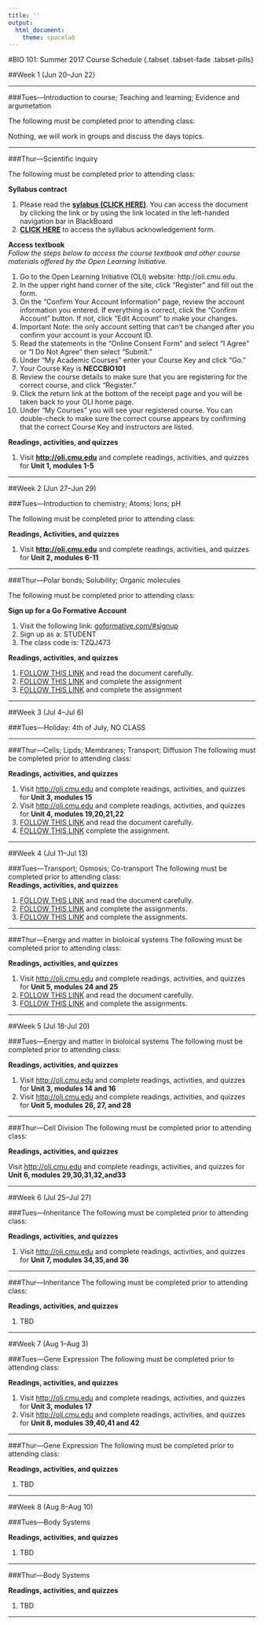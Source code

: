 ```yaml
---
title: ''
output: 
  html_document:
    theme: spacelab
---
```

#BIO 101: Summer 2017 Course Schedule {.tabset .tabset-fade .tabset-pills}

##Week 1 (Jun 20--Jun 22)

----
  
###Tues---Introduction to course; Teaching and learning; Evidence and argumetation 
  
The following must be completed prior to attending class:

Nothing, we will work in groups and discuss the days topics.

----
  
###Thur---Scientific inquiry
  
The following must be completed prior to attending class:  
  
**Syllabus contract**

1. Please read the [**sylabus (CLICK HERE)**](https://docs.google.com/document/d/16y4AB1-bs-ZCTUogLR9nderGmlV8iDDNCqdGBZCJRFU/edit?usp=sharing). You can access the document by clicking the link or by using the link located in the left-handed navigation bar in BlackBoard
2. [**CLICK HERE**](https://docs.google.com/forms/d/e/1FAIpQLSdFApRSx9FzmC68RZVyFW9t3W2_XPJveobeCi-iV8dtYHNrHQ/viewform?usp=sf_link) to access the syllabus acknowledgement form. 

**Access textbook**  
*Follow the steps below to access the course textbook and other course materials offered by the Open Learning Initiative.*

1. Go to the Open Learning Initiative (OLI) website: http://oli.cmu.edu.
2. In the upper right hand corner of the site, click “Register” and fill out the form.
3. On the “Confirm Your Account Information” page, review the account information you entered. If everything is correct, click the "Confirm Account" button. If not, click "Edit Account" to make your changes.
4. Important Note: the only account setting that can't be changed after you confirm your account is your Account ID.
5. Read the statements in the “Online Consent Form” and select “I Agree” or “I Do Not Agree” then select “Submit.”
6. Under “My Academic Courses” enter your Course Key and click “Go.”
7. Your Course Key is **NECCBIO101**
8. Review the course details to make sure that you are registering for the correct course, and click “Register.”
9. Click the return link at the bottom of the receipt page and you will be taken back to your OLI home page.
10. Under “My Courses” you will see your registered course. You can double-check to make sure the correct course appears by confirming that the correct Course Key and instructors are listed.  
   
**Readings, activities, and quizzes**    

1. Visit [**http://oli.cmu.edu**](https://oli.cmu.edu/jcourse/webui/welcome.do) and complete readings, activities, and quizzes for **Unit 1, modules 1-5**  

----  
  
##Week 2 (Jun 27--Jun 29)
  
###Tues---Introduction to chemistry; Atoms; Ions; pH
  
The following must be completed prior to attending class:   
  
**Readings, Activities, and quizzes**    

1. Visit [**http://oli.cmu.edu**](https://oli.cmu.edu/jcourse/webui/welcome.do) and complete readings, activities, and quizzes for **Unit 2, modules 6-11** 
  
----
 
###Thur---Polar bonds; Solubility; Organic molecules
  
The following must be completed prior to attending class:   
     
**Sign up for a Go Formative Account**
  
1. Visit the following link: [goformative.com/#signup](http://goformative.com/#signup)
2. Sign up as a: STUDENT
3. The class code is: TZQJ473
  
**Readings, activities, and quizzes**    

1. [FOLLOW THIS LINK](https://docs.google.com/document/d/1Jr68L_laHOwOK7us59mMr2zkgHrgqnDiAcbMsu2ywVA/edit?usp=sharing) and read the document carefully.
2. [FOLLOW THIS LINK](http://goformative.com/student/#/assignments/WDVF692) and complete the assignment
3. [FOLLOW THIS LINK](http://goformative.com/student/#/assignments/RRFE693) and complete the assignment
  
----
  
##Week 3 (Jul 4--Jul 6)

###Tues---Holiday: 4th of July, NO CLASS

----

###Thur---Cells; Lipds; Membranes; Transport; Diffusion
The following must be completed prior to attending class:   
   
**Readings, activities, and quizzes**   
  
1. Visit [http://oli.cmu.edu](https://oli.cmu.edu/jcourse/webui/welcome.do) and complete readings, activities, and quizzes for **Unit 3, modules 15** 
2. Visit [http://oli.cmu.edu](https://oli.cmu.edu/jcourse/webui/welcome.do) and complete readings, activities, and quizzes for **Unit 4, modules 19,20,21,22** 
3. [FOLLOW THIS LINK](https://docs.google.com/document/d/1YxderUcsrFO75yhR6czT1bTjLHghLjSzsFJaetfzk_E/edit?usp=sharing) and read the document carefully. 
4. [FOLLOW THIS LINK](http://goformative.com/student/#/assignments/XHQP763) complete the assignment.

----

##Week 4 (Jul 11--Jul 13)

###Tues---Transport; Osmosis; Co-transport
The following must be completed prior to attending class:   
**Readings, activities, and quizzes**    

1. [FOLLOW THIS LINK](https://docs.google.com/document/d/14s4s1nZmKGqErBqXn2Eaz2AZPli37kH45uYLd7adUns/edit?usp=sharing) and read the document carefully. 
2. [FOLLOW THIS LINK](http://goformative.com/student/#/assignments/RCNH973) and complete the assignments. 
3. [FOLLOW THIS LINK](http://goformative.com/student/#/assignments/NRPD422) and complete the assignments. 
 
----

###Thur---Energy and matter in bioloical systems
The following must be completed prior to attending class:   
  
**Readings, activities, and quizzes**    
  
1. Visit [http://oli.cmu.edu](https://oli.cmu.edu/jcourse/webui/welcome.do) and complete readings, activities, and quizzes for **Unit 5, modules 24 and 25**
2. [FOLLOW THIS LINK](https://docs.google.com/document/d/12RTC6c2XbqSa9n_GSkHqSfjkpX08myScF2QIdNmIkig/edit?usp=sharing) and read the document carefully.
3. [FOLLOW THIS LINK](http://goformative.com/student/#/assignments/RVHH496) and complete the assignments.
  
----

##Week 5 (Jul 18-Jul 20)

###Tues---Energy and matter in bioloical systems
The following must be completed prior to attending class:   
  
**Readings, activities, and quizzes**   
  
1. Visit [http://oli.cmu.edu](https://oli.cmu.edu/jcourse/webui/welcome.do) and complete readings, activities, and quizzes for **Unit 3, modules 14 and 16**
2. Visit [http://oli.cmu.edu](https://oli.cmu.edu/jcourse/webui/welcome.do) and complete readings, activities, and quizzes for **Unit 5, modules 26, 27, and 28**

----

###Thur---Cell Division
The following must be completed prior to attending class:   
  
**Readings, activities, and quizzes**  
  
Visit [http://oli.cmu.edu](https://oli.cmu.edu/jcourse/webui/welcome.do) and complete readings, activities, and quizzes for **Unit 6, modules 29,30,31,32,and33 **

----

##Week 6 (Jul 25--Jul 27)

###Tues---Inheritance
The following must be completed prior to attending class:   
  
**Readings, activities, and quizzes**  
  
1.  Visit [http://oli.cmu.edu](https://oli.cmu.edu/jcourse/webui/welcome.do) and complete readings, activities, and quizzes for **Unit 7, modules 34,35,and 36**
  
----

###Thur---Inheritance
The following must be completed prior to attending class:   
  
**Readings, activities, and quizzes** 
  
1. TBD 

----

##Week 7 (Aug 1--Aug 3)

###Tues---Gene Expression
The following must be completed prior to attending class:   
  
**Readings, activities, and quizzes** 

1.  Visit [http://oli.cmu.edu](https://oli.cmu.edu/jcourse/webui/welcome.do) and complete readings, activities, and quizzes for **Unit 3, modules 17**
2.  Visit [http://oli.cmu.edu](https://oli.cmu.edu/jcourse/webui/welcome.do) and complete readings, activities, and quizzes for **Unit 8, modules 39,40,41 and 42**
  
----

###Thur---Gene Expression
The following must be completed prior to attending class:   
  
**Readings, activities, and quizzes** 

1. TBD

---

##Week 8 (Aug 8--Aug 10)

###Tues---Body Systems

**Readings, activities, and quizzes** 

1. TBD

----

###Thur---Body Systems

**Readings, activities, and quizzes** 

1. TBD

----
